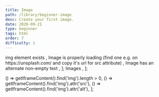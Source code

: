 ```yaml
---
title: Image
path: /library/beginner-image
desc: Create your first image.
date: 2020-09-21
type: beginner
tags: html
order: 7
difficulty: 1
---
```



  <Text size="small" color="#FAFAFA">
    img element exists
  </Text>,
  <Text size="small" color="#FAFAFA">
    Image is properly loading (find one e.g. on https://unsplash.com/ and copy
    it's url for src attribute)
  </Text>,
  <Text size="small" color="#FAFAFA">
    Image has an alternate non-empty text
  </Text>,
];
  <Link size="small" href="https://www.w3schools.com/html/html_images.asp">
    Images
  </Link>,
];

  () => getIframeContent().find('img').length > 0,
  () => getIframeContent().find('img').attr('src'),
  () => getIframeContent().find('img').attr('alt'),
];

<Post>
  <CodeEditor
    tasks={tasksListData}
    help={helpListData}
    tabs={tabs}
    tests={tests}
    result={`Image is displayed on the screen and has an alternate non-empty text.`}
    next="beginner-list-of-friends"
  />
</Post>
